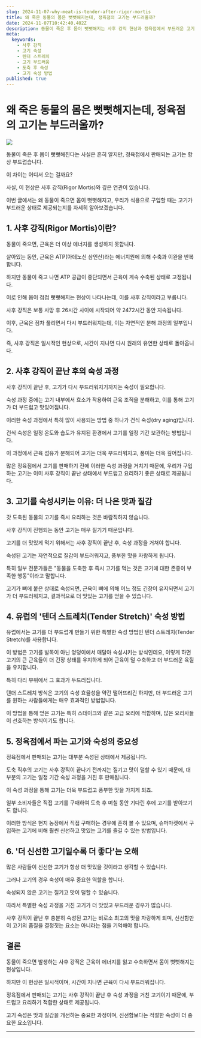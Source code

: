 ```yaml
---
slug: 2024-11-07-why-meat-is-tender-after-rigor-mortis
title: 왜 죽은 동물의 몸은 뻣뻣해지는데, 정육점의 고기는 부드러울까?
date: 2024-11-07T10:42:40.402Z
description: 동물이 죽은 후 몸이 뻣뻣해지는 사후 강직 현상과 정육점에서 부드러운 고기가 제공되는 이유를 살펴봅니다. 고기 숙성 과정과 도축 후 처리 방법이 어떻게 고기의 부드러움을 결정하는지 자세히 알아보겠습니다.
meta:
  keywords:
    - 사후 강직
    - 고기 숙성
    - 텐더 스트레치
    - 고기 부드러움
    - 도축 후 숙성
    - 고기 숙성 방법
published: true
---
```


# 왜 죽은 동물의 몸은 뻣뻣해지는데, 정육점의 고기는 부드러울까?

![](https://blogger.googleusercontent.com/img/a/AVvXsEjls9rbtS32qQvs5r_947uujo85GaHVyPP3YzoxRhRwVaBhIYBEFLKtmwbRPUXzkodPchD-4k7BkVqlKXcqp8FHFOxgti4ZKoK6atRWSpobOZ6EHgky_Xxv3-fjMhelKDeqnPRi-Vyv1Kn_xOlUqjlYAt8qa13yZtMWCacv4PmkuhxIr4ryxQRv2OWjads)

동물이 죽은 후 몸이 뻣뻣해진다는 사실은 흔히 알지만, 정육점에서 판매되는 고기는 항상 부드럽습니다.

이 차이는 어디서 오는 걸까요?

사실, 이 현상은 사후 강직(Rigor Mortis)와 깊은 연관이 있습니다.

이번 글에서는 왜 동물이 죽으면 몸이 뻣뻣해지고, 우리가 식용으로 구입할 때는 고기가 부드러운 상태로 제공되는지를 자세히 알아보겠습니다.

## 1. 사후 강직(Rigor Mortis)이란?

동물이 죽으면, 근육은 더 이상 에너지를 생성하지 못합니다.

살아있는 동안, 근육은 ATP(아데노신 삼인산)라는 에너지원에 의해 수축과 이완을 반복합니다.

하지만 동물이 죽고 나면 ATP 공급이 중단되면서 근육이 계속 수축된 상태로 고정됩니다.

이로 인해 몸이 점점 뻣뻣해지는 현상이 나타나는데, 이를 사후 강직이라고 부릅니다.

사후 강직은 보통 사망 후 26시간 사이에 시작되어 약 2472시간 동안 지속됩니다.

이후, 근육은 점차 풀리면서 다시 부드러워지는데, 이는 자연적인 분해 과정의 일부입니다.

즉, 사후 강직은 일시적인 현상으로, 시간이 지나면 다시 원래의 유연한 상태로 돌아옵니다.

## 2. 사후 강직이 끝난 후의 숙성 과정

사후 강직이 끝난 후, 고기가 다시 부드러워지기까지는 숙성이 필요합니다.

숙성 과정 중에는 고기 내부에서 효소가 작용하여 근육 조직을 분해하고, 이를 통해 고기가 더 부드럽고 맛있어집니다.

이러한 숙성 과정에서 특히 많이 사용되는 방법 중 하나가 건식 숙성(dry aging)입니다.

건식 숙성은 일정 온도와 습도가 유지된 환경에서 고기를 일정 기간 보관하는 방법입니다.

이 과정에서 근육 섬유가 분해되어 고기는 더욱 부드러워지고, 풍미는 더욱 깊어집니다.

많은 정육점에서 고기를 판매하기 전에 이러한 숙성 과정을 거치기 때문에, 우리가 구입하는 고기는 이미 사후 강직이 끝난 상태에서 부드럽고 요리하기 좋은 상태로 제공됩니다.

## 3. 고기를 숙성시키는 이유: 더 나은 맛과 질감

갓 도축된 동물의 고기를 즉시 요리하는 것은 바람직하지 않습니다.

사후 강직이 진행되는 동안 고기는 매우 질기기 때문입니다.

고기를 더 맛있게 먹기 위해서는 사후 강직이 끝난 후, 숙성 과정을 거쳐야 합니다.

숙성된 고기는 자연적으로 질감이 부드러워지고, 풍부한 맛을 자랑하게 됩니다.

특히 일부 전문가들은 "동물을 도축한 후 즉시 고기를 먹는 것은 고기에 대한 존중이 부족한 행동"이라고 말합니다.

고기가 뼈에 붙은 상태로 숙성되면, 근육이 뼈에 의해 어느 정도 긴장이 유지되면서 고기가 더 부드러워지고, 결과적으로 더 맛있는 고기를 얻을 수 있습니다.

## 4. 유럽의 '텐더 스트레치(Tender Stretch)' 숙성 방법

유럽에서는 고기를 더 부드럽게 만들기 위한 특별한 숙성 방법인 텐더 스트레치(Tender Stretch)를 사용합니다.

이 방법은 고기를 발목이 아닌 엉덩이에서 매달아 숙성시키는 방식인데요, 이렇게 하면 고기의 큰 근육들이 더 긴장 상태를 유지하게 되어 근육이 덜 수축하고 더 부드러운 육질을 유지합니다.

특히 다리 부위에서 그 효과가 두드러집니다.

텐더 스트레치 방식은 고기의 숙성 효율성을 약간 떨어뜨리긴 하지만, 더 부드러운 고기를 원하는 사람들에게는 매우 효과적인 방법입니다.

이 방법을 통해 얻은 고기는 특히 스테이크와 같은 고급 요리에 적합하며, 많은 요리사들이 선호하는 방식이기도 합니다.

## 5. 정육점에서 파는 고기와 숙성의 중요성

정육점에서 판매되는 고기는 대부분 숙성된 상태에서 제공됩니다.

도축 직후의 고기는 사후 강직이 끝나기 전까지는 질기고 맛이 덜할 수 있기 때문에, 대부분의 고기는 일정 기간 숙성 과정을 거친 후 판매됩니다.

이 숙성 과정을 통해 고기는 더욱 부드럽고 풍부한 맛을 가지게 되죠.

일부 소비자들은 직접 고기를 구매하여 도축 후 며칠 동안 기다린 후에 고기를 받아보기도 합니다.

이러한 방식은 현지 농장에서 직접 구매하는 경우에 흔히 볼 수 있으며, 슈퍼마켓에서 구입하는 고기에 비해 훨씬 신선하고 맛있는 고기를 즐길 수 있는 방법입니다.

## 6. '더 신선한 고기일수록 더 좋다'는 오해

많은 사람들이 신선한 고기가 항상 더 맛있을 것이라고 생각할 수 있습니다.

그러나 고기의 경우 숙성이 매우 중요한 역할을 합니다.

숙성되지 않은 고기는 질기고 맛이 덜할 수 있습니다.

따라서 특별한 숙성 과정을 거친 고기가 더 맛있고 부드러운 경우가 많습니다.

사후 강직이 끝난 후 충분히 숙성된 고기는 비로소 최고의 맛을 자랑하게 되며, 신선함만이 고기의 품질을 결정짓는 요소는 아니라는 점을 기억해야 합니다.

## 결론

동물이 죽으면 발생하는 사후 강직은 근육이 에너지를 잃고 수축하면서 몸이 뻣뻣해지는 현상입니다.

하지만 이 현상은 일시적이며, 시간이 지나면 근육이 다시 부드러워집니다.

정육점에서 판매되는 고기는 사후 강직이 끝난 후 숙성 과정을 거친 고기이기 때문에, 부드럽고 요리하기 적합한 상태로 제공됩니다.

고기 숙성은 맛과 질감을 개선하는 중요한 과정이며, 신선함보다는 적절한 숙성이 더 중요한 요소입니다.

---
